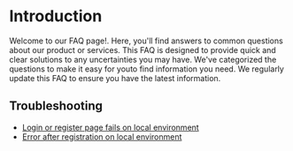 
# Introduction

Welcome to our FAQ page!. Here, you'll find answers to common questions about our product or services. This FAQ is designed to provide quick and clear solutions to any uncertainties you may have. We've categorized the questions to make it easy for youto find information you need. We regularly update this FAQ to ensure you have the latest information.  


## Troubleshooting

* [Login or register page fails on local environment](/faq/troubleshooting/login-fails-local-env)
* [Error after registration on local environment](/faq/troubleshooting/local-register-error)


